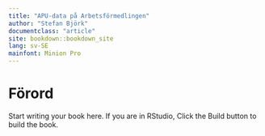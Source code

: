 ```yaml
---
title: "APU-data på Arbetsförmedlingen"
author: "Stefan Björk"
documentclass: "article"
site: bookdown::bookdown_site
lang: sv-SE
mainfont: Minion Pro
---
```


# Förord {-}

Start writing your book here. If you are in RStudio,
Click the Build button to build the book.
